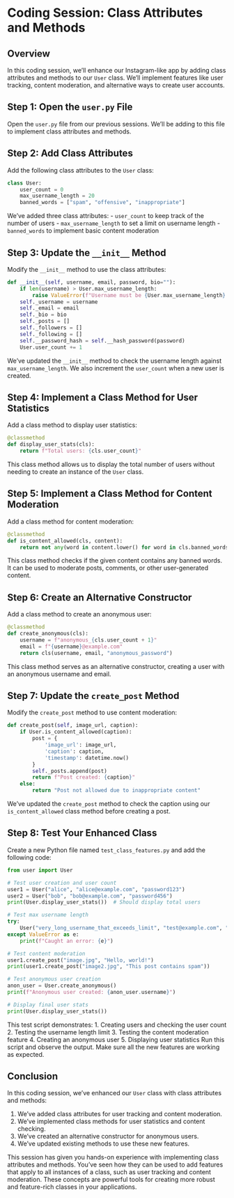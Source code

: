 # Coding Session: Class Attributes and Methods


## Overview

In this coding session, we'll enhance our Instagram-like app by adding class attributes and methods to our `User` class. We'll implement features like user tracking, content moderation, and alternative ways to create user accounts.


## Step 1: Open the `user.py` File

Open the `user.py` file from our previous sessions. We'll be adding to this file to implement class attributes and methods.


## Step 2: Add Class Attributes

Add the following class attributes to the `User` class:

```python
class User:
    user_count = 0
    max_username_length = 20
    banned_words = ["spam", "offensive", "inappropriate"]
```

::: {.notes}
We've added three class attributes:
- `user_count` to keep track of the number of users
- `max_username_length` to set a limit on username length
- `banned_words` to implement basic content moderation
:::


## Step 3: Update the `__init__` Method

Modify the `__init__` method to use the class attributes:

```python
def __init__(self, username, email, password, bio=""):
    if len(username) > User.max_username_length:
        raise ValueError(f"Username must be {User.max_username_length} characters or less")
    self._username = username
    self._email = email
    self._bio = bio
    self._posts = []
    self._followers = []
    self._following = []
    self.__password_hash = self.__hash_password(password)
    User.user_count += 1
```

::: {.notes}
We've updated the `__init__` method to check the username length against `max_username_length`. We also increment the `user_count` when a new user is created.
:::


## Step 4: Implement a Class Method for User Statistics

Add a class method to display user statistics:

```python
@classmethod
def display_user_stats(cls):
    return f"Total users: {cls.user_count}"
```

::: {.notes}
This class method allows us to display the total number of users without needing to create an instance of the `User` class.
:::


## Step 5: Implement a Class Method for Content Moderation

Add a class method for content moderation:

```python
@classmethod
def is_content_allowed(cls, content):
    return not any(word in content.lower() for word in cls.banned_words)
```

::: {.notes}
This class method checks if the given content contains any banned words. It can be used to moderate posts, comments, or other user-generated content.
:::


## Step 6: Create an Alternative Constructor

Add a class method to create an anonymous user:

```python
@classmethod
def create_anonymous(cls):
    username = f"anonymous_{cls.user_count + 1}"
    email = f"{username}@example.com"
    return cls(username, email, "anonymous_password")
```

::: {.notes}
This class method serves as an alternative constructor, creating a user with an anonymous username and email.
:::


## Step 7: Update the `create_post` Method

Modify the `create_post` method to use content moderation:

```python
def create_post(self, image_url, caption):
    if User.is_content_allowed(caption):
        post = {
            'image_url': image_url,
            'caption': caption,
            'timestamp': datetime.now()
        }
        self._posts.append(post)
        return f"Post created: {caption}"
    else:
        return "Post not allowed due to inappropriate content"
```

::: {.notes}
We've updated the `create_post` method to check the caption using our `is_content_allowed` class method before creating a post.
:::


## Step 8: Test Your Enhanced Class

Create a new Python file named `test_class_features.py` and add the following code:

```python
from user import User

# Test user creation and user count
user1 = User("alice", "alice@example.com", "password123")
user2 = User("bob", "bob@example.com", "password456")
print(User.display_user_stats())  # Should display total users

# Test max username length
try:
    User("very_long_username_that_exceeds_limit", "test@example.com", "password")
except ValueError as e:
    print(f"Caught an error: {e}")

# Test content moderation
user1.create_post("image.jpg", "Hello, world!")
print(user1.create_post("image2.jpg", "This post contains spam"))

# Test anonymous user creation
anon_user = User.create_anonymous()
print(f"Anonymous user created: {anon_user.username}")

# Display final user stats
print(User.display_user_stats())
```

::: {.notes}
This test script demonstrates:
1. Creating users and checking the user count
2. Testing the username length limit
3. Testing the content moderation feature
4. Creating an anonymous user
5. Displaying user statistics
Run this script and observe the output. Make sure all the new features are working as expected.
:::


## Conclusion

In this coding session, we've enhanced our `User` class with class attributes and methods:

1. We've added class attributes for user tracking and content moderation.
2. We've implemented class methods for user statistics and content checking.
3. We've created an alternative constructor for anonymous users.
4. We've updated existing methods to use these new features.

::: {.notes}
This session has given you hands-on experience with implementing class attributes and methods. You've seen how they can be used to add features that apply to all instances of a class, such as user tracking and content moderation. These concepts are powerful tools for creating more robust and feature-rich classes in your applications.
:::